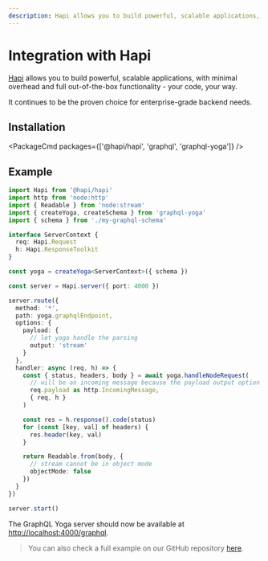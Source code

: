 ```yaml
---
description: Hapi allows you to build powerful, scalable applications, with minimal overhead and full out-of-the-box functionality - your code, your way.
---
```



# Integration with Hapi

[Hapi](https://hapi.dev/) allows you to build powerful, scalable applications, with minimal overhead and full out-of-the-box functionality - your code, your way.

It continues to be the proven choice for enterprise-grade backend needs.

## Installation

<PackageCmd packages={['@hapi/hapi', 'graphql', 'graphql-yoga']} />

## Example

```ts
import Hapi from '@hapi/hapi'
import http from 'node:http'
import { Readable } from 'node:stream'
import { createYoga, createSchema } from 'graphql-yoga'
import { schema } from './my-graphql-schema'

interface ServerContext {
  req: Hapi.Request
  h: Hapi.ResponseToolkit
}

const yoga = createYoga<ServerContext>({ schema })

const server = Hapi.server({ port: 4000 })

server.route({
  method: '*',
  path: yoga.graphqlEndpoint,
  options: {
    payload: {
      // let yoga handle the parsing
      output: 'stream'
    }
  },
  handler: async (req, h) => {
    const { status, headers, body } = await yoga.handleNodeRequest(
      // will be an incoming message because the payload output option is stream
      req.payload as http.IncomingMessage,
      { req, h }
    )

    const res = h.response().code(status)
    for (const [key, val] of headers) {
      res.header(key, val)
    }

    return Readable.from(body, {
      // stream cannot be in object mode
      objectMode: false
    })
  }
})

server.start()
```

The GraphQL Yoga server should now be available at [http://localhost:4000/graphql](http://localhost:4000/graphql).

> You can also check a full example on our GitHub repository [here](https://github.com/dotansimha/graphql-yoga/tree/main/examples/hapi).
